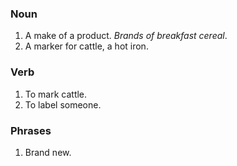 ===Noun===

#A make of a product. ''Brands of breakfast cereal''.
#A marker for cattle, a hot iron.

===Verb===

#To mark cattle.
#To label someone.

===Phrases===

#Brand new.